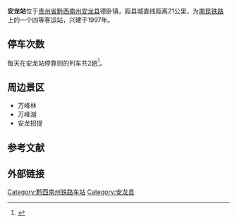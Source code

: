 {{Infobox China railway station 
|车站名称 = 安龙站
|图片 = 
|图片介紹 =  
|车站名称拼音 = Anlong railway station 
|电报码 = AUZ
|拼音码 = ALO
|车站位置 = 贵州省黔西南州安龙县
|线路 = [[南昆铁路|南昆铁路]]
|车站等级 = [[四等站_(中鐵)|四等站]] 
}}
'''安龙站'''位于[[贵州省|贵州省]][[黔西南州|黔西南州]][[安龙县|安龙县]]德卧镇，距县城直线距离21公里，为[[南昆铁路|南昆铁路]]上的一个四等客运站，兴建于1997年。

==停车次数==
每天在安龙站停靠则的列车共2趟<ref>{{Cite web |url=http://train.qunar.com/station.htm?fromStation=%E5%AE%89%E9%BE%99&ex_track=bd_aladding_train_s1_chezhan |title=去哪儿网 安龙站 每天停车状况及次数 |access-date=2015-01-28 |archive-date=2019-05-20 |archive-url=https://web.archive.org/web/20190520162634/http://train.qunar.com/station.htm?fromStation=%E5%AE%89%E9%BE%99&ex_track=bd_aladding_train_s1_chezhan |dead-url=no }}</ref>。

==周边景区==
*万峰林
*万峰湖
*安龙招提
==参考文献==
{{reflist}}
==外部链接==
 
{{China-rail-stub}}
{{start rail box|[[中国铁路|中国铁路]]}}
{{s-inop|[[白水河站|白水河站]]}}
{{s-line|[[南昆铁路|南昆铁路]]}}
{{s-inop|[[龙广站|龙广站]]}}
{{s-end}}
{{南昆铁路}}
{{贵州省铁路}}


[[Category:黔西南州铁路车站|Category:黔西南州铁路车站]]
[[Category:安龙县|Category:安龙县]]